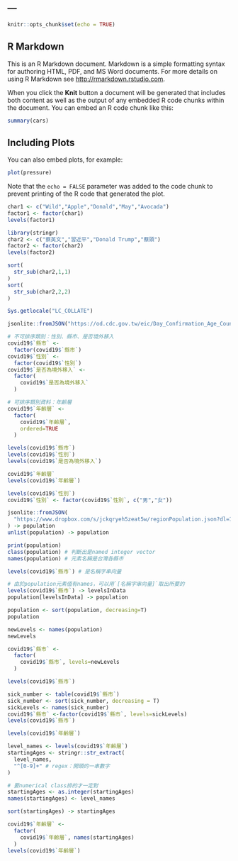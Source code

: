 ---
---

```r
knitr::opts_chunk$set(echo = TRUE)
```

## R Markdown

This is an R Markdown document. Markdown is a simple formatting syntax for authoring HTML, PDF, and MS Word documents. For more details on using R Markdown see <http://rmarkdown.rstudio.com>.

When you click the **Knit** button a document will be generated that includes both content as well as the output of any embedded R code chunks within the document. You can embed an R code chunk like this:

```r
summary(cars)
```

## Including Plots

You can also embed plots, for example:

```r
plot(pressure)
```

Note that the `echo = FALSE` parameter was added to the code chunk to prevent printing of the R code that generated the plot.

```r
char1 <- c("Wild","Apple","Donald","May","Avocada") 
factor1 <- factor(char1)
levels(factor1)
```

```r
library(stringr)
char2 <- c("蔡英文","習近平","Donald Trump","蔡頭") 
factor2 <- factor(char2)
levels(factor2)

sort(
  str_sub(char2,1,1)
)
sort(
  str_sub(char2,2,2)
)
```

```r
Sys.getlocale("LC_COLLATE")
```

```r
jsonlite::fromJSON("https://od.cdc.gov.tw/eic/Day_Confirmation_Age_County_Gender_19CoV.json") -> covid19
```

```r
# 不可排序類別：性別、縣市、是否境外移入
covid19$`縣市` <- 
  factor(covid19$`縣市`)
covid19$`性別` <-
  factor(covid19$`性別`)
covid19$`是否為境外移入` <-
  factor(
    covid19$`是否為境外移入`
  )
```

```r
# 可排序類別資料：年齡層
covid19$`年齡層` <-
  factor(
    covid19$`年齡層`,
    ordered=TRUE
  )
```

```r
levels(covid19$`縣市`)
levels(covid19$`性別`)
levels(covid19$`是否為境外移入`)
```

```r
covid19$`年齡層`
levels(covid19$`年齡層`)
```

```r
levels(covid19$`性別`)
covid19$`性別` <- factor(covid19$`性別`, c("男","女"))
```

```r
jsonlite::fromJSON(
  "https://www.dropbox.com/s/jckqryeh5zeat5w/regionPopulation.json?dl=1"
) -> population
unlist(population) -> population
```

```r
print(population)
class(population) # 判斷出是named integer vector
names(population) # 元素名稱是台灣各縣市
```

```r
levels(covid19$`縣市`) # 是名稱字串向量

# 由於population元素值有names，可以用`[名稱字串向量]`取出所要的
levels(covid19$`縣市`) -> levelsInData
population[levelsInData] -> population
```

```r
population <- sort(population, decreasing=T)
population
```

```r
newLevels <- names(population)
newLevels
```

```r
covid19$`縣市` <-
  factor(
    covid19$`縣市`, levels=newLevels
  )

levels(covid19$`縣市`)
```

```r
sick_number <- table(covid19$`縣市`)
sick_number <- sort(sick_number, decreasing = T)
sickLevels <- names(sick_number)
covid19$`縣市` <-factor(covid19$`縣市`, levels=sickLevels)
levels(covid19$`縣市`)
```

```r
levels(covid19$`年齡層`)
```

```r
level_names <- levels(covid19$`年齡層`)
startingAges <- stringr::str_extract(
  level_names,
  "^[0-9]+" # regex：開頭的一串數字
)
```

```r
# 要numerical class排的才一定對
startingAges <- as.integer(startingAges)
names(startingAges) <- level_names
```

```r
sort(startingAges) -> startingAges
```

```r
covid19$`年齡層` <- 
  factor(
    covid19$`年齡層`, names(startingAges)
  )
levels(covid19$`年齡層`)
```

```r

```

```r

```

```r

```

```r

```